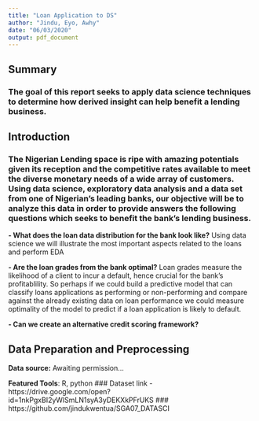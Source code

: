 ```yaml
---
title: "Loan Application to DS"
author: "Jindu, Eyo, Awhy"
date: "06/03/2020"
output: pdf_document
---
```



## Summary
### The goal of this report seeks to apply data science techniques to determine how derived insight can help benefit a lending business.

## Introduction

### The Nigerian Lending space is ripe with amazing potentials given its reception and the competitive rates available to meet the diverse monetary needs of a wide array of customers. Using data science, exploratory data analysis and a data set from one of Nigerian's leading banks, our objective will be to analyze this data in order to provide answers the following questions which seeks to benefit the bank's lending business.

**-	What does the loan data distribution for the bank look like?** Using data science  we will illustrate the most important aspects related to the loans and perform EDA

**-	Are the loan grades from the bank optimal?** Loan grades measure the likelihood of a client to incur a default, hence crucial for the bank's profitablility. So perhaps if we could build a predictive model that can classify loans applications as performing or non-performing and compare against the already existing data on loan performance we could measure optimality of the model to predict if a loan application is likely to default.

**-	Can we create an alternative credit scoring framework?**


## Data Preparation and Preprocessing

**Data source:** Awaiting permission...

**Featured Tools**: R, python
### Dataset link - https://drive.google.com/open?id=1nkPgxBI2yWlSmLN1syA3yDEKXkPFrUKS
### https://github.com/jindukwentua/SGA07_DATASCI